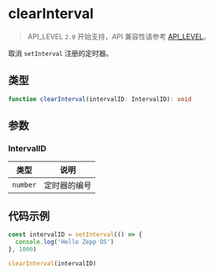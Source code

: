 # clearInterval

> API_LEVEL `2.0` 开始支持，API 兼容性请参考 [API_LEVEL](../../../../guides/framework/device/compatibility.md)。

取消 `setInterval` 注册的定时器。

## 类型

```ts
function clearInterval(intervalID: IntervalID): void
```

## 参数

### IntervalID

| 类型                | 说明         |
| ------------------- | ------------ |
| <code>number</code> | 定时器的编号 |

## 代码示例

```js
const intervalID = setInterval(() => {
  console.log('Hello Zepp OS')
}, 1000)

clearInterval(intervalID)
```
